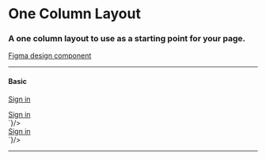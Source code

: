 
<Meta title="Layouts/One Column" />

# One Column Layout

### A one column layout to use as a starting point for your page.

[Figma design component](https://www.figma.com/file/ylmHeuDMfxnDBnP1VaQYz8/%E2%9D%96-Styles-and-Content-%7C-DDI?node-id=3787%3A103173)

---

#### Basic

<Story name="Basic">
  <Browser>
    <GoAOneColumnLayout>
      <section slot="header">
        <GoAMicrositeHeader level="alpha" version="UAT" />
        <GoAAppHeader url="/" title="Design System">
          <a href="/login">Sign in</a>
        </GoAAppHeader>
      </section>
      <GoAPageBlock width="704px">
        <p>
          <GoASkeleton type="header" size={4} />
          <GoASkeleton type="lines" size={1} />
        </p>
        <p>
          <GoASkeleton type="header" size={4} />
          <GoASkeleton type="lines" size={1} />
        </p>
        <GoAFlexRow gap="small">
          <GoASkeleton type="card" size={2} />
          <GoASkeleton type="card" size={2} />
        </GoAFlexRow>
      </GoAPageBlock>
      <section slot="footer">
        <GoAAppFooter />
      </section>
    </GoAOneColumnLayout>
  </Browser>
</Story>

<Tabs>
  <Tab label="Web Component" hidden={true}>
    <CodeSnippet lang="html" code={`
      <goa-one-column-layout>
        <section slot="header">
          <goa-microsite-header level="alpha" version="UAT" />
          <goa-app-header url="/" title="Design System">
            <a href="/login">Sign in</a>
          </goa-app-header>
        </section>
        <goa-page-block width="704px">
          <!-- Insert custom content here -->
        </goa-page-block>
        <section slot="footer">
          <goa-app-footer />
        </section>
      </goa-one-column-layout>
    `}/>
  </Tab>
  <Tab label="Angular">
    <CodeSnippet lang="html" code={`
      <goa-one-column-layout>
        <section slot="header">
          <goa-microsite-header level="alpha" version="UAT" />
          <goa-app-header url="/" title="Design System">
            <a href="/login">Sign in</a>
          </goa-app-header>
        </section>
        <goa-page-block width="704px">
          <!-- Insert custom content here -->
        </goa-page-block>
        <section slot="footer">
          <goa-app-footer />
        </section>
      </goa-one-column-layout>
    `}/>
  </Tab>
  <Tab label="React">
    <CodeSnippet lang="tsx" code={`
      <GoAOneColumnLayout>
        <section slot="header">
          <GoAMicrositeHeader level="alpha" version="UAT" />
          <GoAAppHeader url="/" title="Design System">
            <a href="/login">Sign in</a>
          </GoAAppHeader>
        </section>
        <GoAPageBlock width="704px">
          <!-- Insert custom content here -->
        </GoAPageBlock>
        <section slot="footer">
          <GoAAppFooter />
        </section>
      </GoAOneColumnLayout>
    `}/>
  </Tab>
</Tabs>

---

<SupportInfo />
